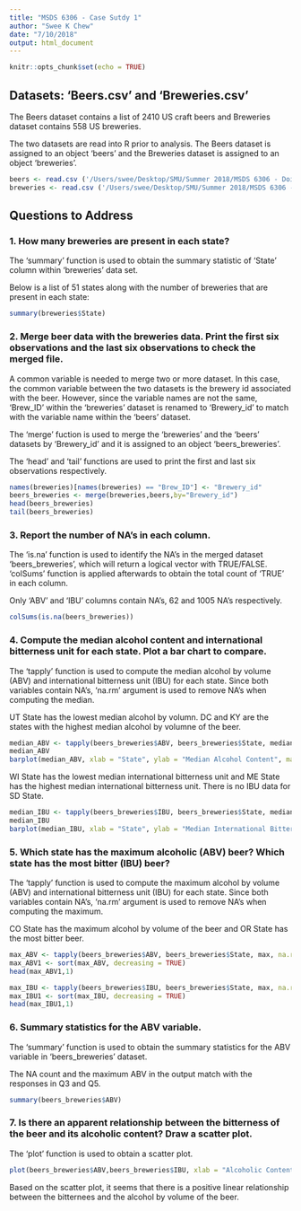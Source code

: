 ```yaml
---
title: "MSDS 6306 - Case Sutdy 1"
author: "Swee K Chew"
date: "7/10/2018"
output: html_document
---
```


```r
knitr::opts_chunk$set(echo = TRUE)
```

## Datasets: 'Beers.csv' and 'Breweries.csv'

The Beers dataset contains a list of 2410 US craft beers and Breweries dataset contains 558 US breweries.

The two datasets are read into R prior to analysis. The Beers dataset is assigned to an object 'beers' and the Breweries dataset is assigned to an object 'breweries'. 
```r
beers <- read.csv ('/Users/swee/Desktop/SMU/Summer 2018/MSDS 6306 - Doing DS/dataset/Beers.csv', header=T, sep=",")
breweries <- read.csv ('/Users/swee/Desktop/SMU/Summer 2018/MSDS 6306 - Doing DS/dataset/Breweries.csv', header=T, sep=",")
```

## Questions to Address

### 1. How many breweries are present in each state?

The 'summary' function is used to obtain the summary statistic of 'State' column within 'breweries' data set.

Below is a list of 51 states along with the number of breweries that are present in each state:
```r
summary(breweries$State)
```

### 2. Merge beer data with the breweries data. Print the first six observations and the last six observations to check the merged file.

A common variable is needed to merge two or more dataset. In this case, the common variable between the two datasets is the brewery id associated with the beer. However, since the variable names are not the same, 'Brew_ID' within the 'breweries' dataset is renamed to 'Brewery_id' to match with the variable name within the 'beers' dataset.

The 'merge' fuction is used to merge the 'breweries' and the 'beers' datasets by 'Brewery_id' and it is assigned to an object 'beers_breweries'. 

The 'head' and 'tail' functions are used to print the first and last six observations respectively. 
```r
names(breweries)[names(breweries) == "Brew_ID"] <- "Brewery_id"
beers_breweries <- merge(breweries,beers,by="Brewery_id")
head(beers_breweries)
tail(beers_breweries)
```

### 3. Report the number of NA's in each column.

The 'is.na' function is used to identify the NA's in the merged dataset 'beers_breweries', which will return a logical vector with TRUE/FALSE. 'colSums' function is applied afterwards to obtain the total count of 'TRUE' in each column. 

Only 'ABV' and 'IBU' columns contain NA's, 62 and 1005 NA's respectively.
```r
colSums(is.na(beers_breweries))
```

### 4. Compute the median alcohol content and international bitterness unit for each state. Plot a bar chart to compare.

The 'tapply' function is used to compute the median alcohol by volume (ABV) and international bitterness unit (IBU) for each state. Since both variables contain NA's, 'na.rm' argument is used to remove NA's when computing the median. 

UT State has the lowest median alcohol by volumn. DC and KY are the states with the highest median alcohol by volumne of the beer.
```r
median_ABV <- tapply(beers_breweries$ABV, beers_breweries$State, median, na.rm = TRUE)
median_ABV
barplot(median_ABV, xlab = "State", ylab = "Median Alcohol Content", main = "Median Alcohol Content by State", col = "blue", las =2, cex.axis = .5, cex.names = .5)
```

WI State has the lowest median international bitterness unit and ME State has the highest median international bitterness unit. There is no IBU data for SD State. 
```r
median_IBU <- tapply(beers_breweries$IBU, beers_breweries$State, median, na.rm = TRUE)
median_IBU
barplot(median_IBU, xlab = "State", ylab = "Median International Bitterness Unit", main = "Median International Bitterness Unit by State", col = "green", las =2, cex.axis = .5, cex.names = .5)
```

### 5. Which state has the maximum alcoholic (ABV) beer? Which state has the most bitter (IBU) beer?

The 'tapply' function is used to compute the maximum alcohol by volume (ABV) and international bitterness unit (IBU) for each state. Since both variables contain NA's, 'na.rm' argument is used to remove NA's when computing the maximum. 

CO State has the maximum alcohol by volume of the beer and OR State has the most bitter beer.
```r
max_ABV <- tapply(beers_breweries$ABV, beers_breweries$State, max, na.rm = TRUE)
max_ABV1 <- sort(max_ABV, decreasing = TRUE)
head(max_ABV1,1)

max_IBU <- tapply(beers_breweries$IBU, beers_breweries$State, max, na.rm = TRUE)
max_IBU1 <- sort(max_IBU, decreasing = TRUE)
head(max_IBU1,1)
```

### 6. Summary statistics for the ABV variable.

The 'summary' function is used to obtain the summary statistics for the ABV variable in 'beers_breweries' dataset.  

The NA count and the maximum ABV in the output match with the responses in Q3 and Q5.
```r
summary(beers_breweries$ABV)
```

### 7. Is there an apparent relationship between the bitterness of the beer and its alcoholic content? Draw a scatter plot.

The 'plot' function is used to obtain a scatter plot.
```r
plot(beers_breweries$ABV,beers_breweries$IBU, xlab = "Alcoholic Content", ylab = "Bitterness of the Beer", main = "Correlation between Bitterness and Alcohol by Volume of the Beer", col = "blue")
```

Based on the scatter plot, it seems that there is a positive linear relationship between the bitternees and the alcohol by volume of the beer. 
